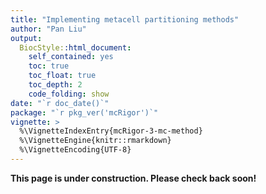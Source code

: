 ```yaml
---
title: "Implementing metacell partitioning methods"
author: "Pan Liu"
output: 
  BiocStyle::html_document:
    self_contained: yes
    toc: true
    toc_float: true
    toc_depth: 2
    code_folding: show
date: "`r doc_date()`"
package: "`r pkg_ver('mcRigor')`"
vignette: >
  %\VignetteIndexEntry{mcRigor-3-mc-method}
  %\VignetteEngine{knitr::rmarkdown}
  %\VignetteEncoding{UTF-8}  
---
```



**This page is under construction. Please check back soon!**